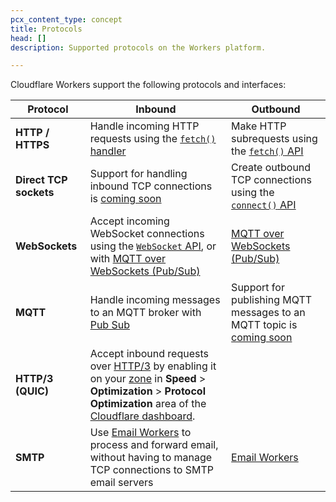 ```yaml
---
pcx_content_type: concept
title: Protocols
head: []
description: Supported protocols on the Workers platform.

---
```


Cloudflare Workers support the following protocols and interfaces:

| Protocol               | Inbound                                                                                                                                                                                                                                                                                                          | Outbound                                                                                                     |
| ---------------------- | ---------------------------------------------------------------------------------------------------------------------------------------------------------------------------------------------------------------------------------------------------------------------------------------------------------------- | ------------------------------------------------------------------------------------------------------------ |
| **HTTP / HTTPS**       | Handle incoming HTTP requests using the [`fetch()` handler](/workers/runtime-apis/handlers/fetch/)                                                                                                                                                                                                               | Make HTTP subrequests using the [`fetch()` API](/workers/runtime-apis/fetch/)                                |
| **Direct TCP sockets** | Support for handling inbound TCP connections is [coming soon](https://blog.cloudflare.com/workers-tcp-socket-api-connect-databases/)                                                                                                                                                                             | Create outbound TCP connections using the [`connect()` API](/workers/runtime-apis/tcp-sockets/)              |
| **WebSockets**         | Accept incoming WebSocket connections using the [`WebSocket` API](/workers/runtime-apis/websockets/), or with [MQTT over WebSockets (Pub/Sub)](/pub-sub/learning/websockets-browsers/)                                                                                                                           | [MQTT over WebSockets (Pub/Sub)](/pub-sub/learning/websockets-browsers/)                                     |
| **MQTT**               | Handle incoming messages to an MQTT broker with [Pub Sub](/pub-sub/learning/integrate-workers/)                                                                                                                                                                                                                  | Support for publishing MQTT messages to an MQTT topic is [coming soon](/pub-sub/learning/integrate-workers/) |
| **HTTP/3 (QUIC)**      | Accept inbound requests over [HTTP/3](https://www.cloudflare.com/learning/performance/what-is-http3/) by enabling it on your [zone](/fundamentals/setup/accounts-and-zones/#zones) in **Speed** > **Optimization** > **Protocol Optimization** area of the [Cloudflare dashboard](https://dash.cloudflare.com/). |                                                                                                              |
| **SMTP**               | Use [Email Workers](/email-routing/email-workers/) to process and forward email, without having to manage TCP connections to SMTP email servers                                                                                                                                                                  | [Email Workers](/email-routing/email-workers/)                                                               |
